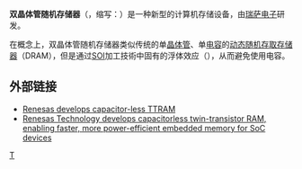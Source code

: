 {{記憶體類型}}
'''双晶体管随机存储器'''（{{lang-en|'''Twin Transistor random access memory'''}}，缩写：{{lang|en|'''TTRAM'''}}）是一种新型的计算机存储设备，由[[瑞萨电子|瑞萨电子]]研发。

在概念上，双晶体管随机存储器类似传统的单[[晶体管|晶体管]]、单[[电容|电容]]的[[动态随机存取存储器|动态随机存取存储器]]（DRAM），但是通过[[SOI|SOI]]加工技術中固有的浮体效应（{{lang|en|Float body effect}}），从而避免使用电容。

== 外部链接 ==
* [http://www.answerbag.com/q_view/977133 Renesas develops capacitor-less TTRAM]{{Wayback|url=http://www.answerbag.com/q_view/977133 |date=20110610012815 }}
* [https://web.archive.org/web/20090425014632/http://eu.renesas.com/fmwk.jsp?cnt=press_release26sep2005.htm&fp=%2Fcompany_info%2Fnews_and_events%2Fpress_releases Renesas Technology develops capacitorless twin-transistor RAM, enabling faster, more power-efficient embedded memory for SoC devices]

[[Category:存储媒体|T]]